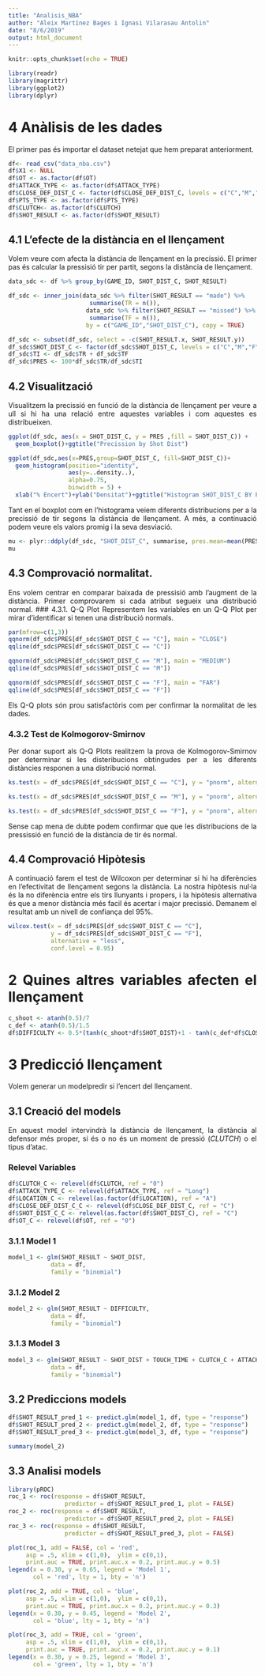 ```yaml
---
title: "Analisis_NBA"
author: "Aleix Martínez Bages i Ignasi Vilarasau Antolin"
date: "8/6/2019"
output: html_document
---
```


```r
knitr::opts_chunk$set(echo = TRUE)
```
<style>
body {
text-align: justify}
</style>

```r
library(readr)
library(magrittr)
library(ggplot2)
library(dplyr)
```


# 4 Anàlisis de les dades

El primer pas és importar el dataset netejat que hem preparat anteriorment.
```r
df<- read_csv("data_nba.csv")
df$X1 <- NULL
df$OT <- as.factor(df$OT)
df$ATTACK_TYPE <- as.factor(df$ATTACK_TYPE)
df$CLOSE_DEF_DIST_C <- factor(df$CLOSE_DEF_DIST_C, levels = c("C","M","F"))
df$PTS_TYPE <- as.factor(df$PTS_TYPE)
df$CLUTCH<- as.factor(df$CLUTCH)
df$SHOT_RESULT <- as.factor(df$SHOT_RESULT)
```

## 4.1 L'efecte de la distància en el llençament
Volem veure com afecta la distància de llençament en la precissió. El primer pas és calcular la pressisió tir per partit, segons la distància de llençament.
```r
data_sdc <- df %>% group_by(GAME_ID, SHOT_DIST_C, SHOT_RESULT)

df_sdc <- inner_join(data_sdc %>% filter(SHOT_RESULT == "made") %>% 
                       summarise(TR = n()),
                      data_sdc %>% filter(SHOT_RESULT == "missed") %>% 
                       summarise(TF = n()),
                      by = c("GAME_ID","SHOT_DIST_C"), copy = TRUE)

df_sdc <- subset(df_sdc, select = -c(SHOT_RESULT.x, SHOT_RESULT.y))
df_sdc$SHOT_DIST_C <- factor(df_sdc$SHOT_DIST_C, levels = c("C","M","F"))
df_sdc$TI <- df_sdc$TR + df_sdc$TF
df_sdc$PRES <- 100*df_sdc$TR/df_sdc$TI
```

## 4.2 Visualització
Visualitzem la precissió en funció de la distància de llençament per veure a ull si hi ha una relació entre aquestes variables i com aquestes es distribueixen.
```r
ggplot(df_sdc, aes(x = SHOT_DIST_C, y = PRES ,fill = SHOT_DIST_C)) +
  geom_boxplot()+ggtitle("Precission by Shot Dist")

ggplot(df_sdc,aes(x=PRES,group=SHOT_DIST_C, fill=SHOT_DIST_C))+
  geom_histogram(position="identity",
                 aes(y=..density..),
                 alpha=0.75,
                 binwidth = 5) + 
  xlab("% Encert")+ylab("Densitat")+ggtitle("Histogram SHOT_DIST_C BY PRECISION")
```
Tant en el boxplot com en l'histograma veiem diferents distribucions per a la precissió de tir segons la distància de llençament. A més, a continuació podem veure els valors promig i la seva desviació.
```r
mu <- plyr::ddply(df_sdc, "SHOT_DIST_C", summarise, pres.mean=mean(PRES), pres.sd =sd(PRES))
mu
```


## 4.3 Comprovació normalitat.
Ens volem centrar en comparar baixada de pressisió amb l'augment de la distància. Primer comprovarem si cada atribut segueix una distribució normal.
### 4.3.1. Q-Q Plot
Representem les variables en un Q-Q Plot per mirar d'identificar si tenen una distribució normals.
```r
par(mfrow=c(1,3))
qqnorm(df_sdc$PRES[df_sdc$SHOT_DIST_C == "C"], main = "CLOSE")
qqline(df_sdc$PRES[df_sdc$SHOT_DIST_C == "C"])

qqnorm(df_sdc$PRES[df_sdc$SHOT_DIST_C == "M"], main = "MEDIUM")
qqline(df_sdc$PRES[df_sdc$SHOT_DIST_C == "M"])

qqnorm(df_sdc$PRES[df_sdc$SHOT_DIST_C == "F"], main = "FAR")
qqline(df_sdc$PRES[df_sdc$SHOT_DIST_C == "F"])
```

Els Q-Q plots són prou satisfactòris com per confirmar la normalitat de les dades.

### 4.3.2 Test de Kolmogorov-Smirnov
Per donar suport als Q-Q Plots realitzem la prova de Kolmogorov-Smirnov per determinar si les disteribucions obtingudes per a les diferents distàncies responen a una distribució normal.
```r
ks.test(x = df_sdc$PRES[df_sdc$SHOT_DIST_C == "C"], y = "pnorm", alternative = "two.sided")

ks.test(x = df_sdc$PRES[df_sdc$SHOT_DIST_C == "M"], y = "pnorm", alternative = "two.sided")

ks.test(x = df_sdc$PRES[df_sdc$SHOT_DIST_C == "F"], y = "pnorm", alternative = "two.sided")
```
Sense cap mena de dubte podem confirmar que que les distribucions de la pressissió en funció de la distància de tir és normal.

## 4.4 Comprovació Hipòtesis
 A continuació farem el test de Wilcoxon per determinar si hi ha diferències en l'efectivitat de llençament segons la distància. La nostra hipòtesis nul·la és la no diferència entre els tirs llunyants i propers, i la hipòtesis alternativa és que a menor distància més facil és acertar i major precissió. Demanem el resultat amb un nivell de confiança del 95%.
```r
wilcox.test(x = df_sdc$PRES[df_sdc$SHOT_DIST_C == "C"],
            y = df_sdc$PRES[df_sdc$SHOT_DIST_C == "F"],
            alternative = "less",
            conf.level = 0.95)
```

# 2 Quines altres variables afecten el llençament
```r
c_shoot <- atanh(0.5)/7
c_def <- atanh(0.5)/1.5
df$DIFFICULTY <- 0.5*(tanh(c_shoot*df$SHOT_DIST)+1 - tanh(c_def*df$CLOSE_DEF_DIST))
```


# 3 Predicció llençament
Volem generar un modelpredir si l'encert del llençament.

## 3.1 Creació del models
En aquest model intervindrà la distància de llençament, la distància al defensor més proper, si és o no és un moment de pressió (*CLUTCH*) o el tipus d'atac.

### Relevel Variables
```r
df$CLUTCH_C <- relevel(df$CLUTCH, ref = "0")
df$ATTACK_TYPE_C <- relevel(df$ATTACK_TYPE, ref = "Long")
df$LOCATION_C <- relevel(as.factor(df$LOCATION), ref = "A")
df$CLOSE_DEF_DIST_C_C <- relevel(df$CLOSE_DEF_DIST_C, ref = "C")
df$SHOT_DIST_C_C <- relevel(as.factor(df$SHOT_DIST_C), ref = "C")
df$OT_C <- relevel(df$OT, ref = "0")
```

### 3.1.1 Model 1
```r
model_1 <- glm(SHOT_RESULT ~ SHOT_DIST,
            data = df,
            family = "binomial")
```

### 3.1.2 Model 2
```r
model_2 <- glm(SHOT_RESULT ~ DIFFICULTY,
            data = df,
            family = "binomial")
```

### 3.1.3 Model 3
```r
model_3 <- glm(SHOT_RESULT ~ SHOT_DIST + TOUCH_TIME + CLUTCH_C + ATTACK_TYPE_C + PERIOD ,
            data = df,
            family = "binomial")
```

## 3.2 Prediccions models
```r
df$SHOT_RESULT_pred_1 <- predict.glm(model_1, df, type = "response")
df$SHOT_RESULT_pred_2 <- predict.glm(model_2, df, type = "response")
df$SHOT_RESULT_pred_3 <- predict.glm(model_3, df, type = "response")
```

```r
summary(model_2)
```

## 3.3 Analisi models
```r
library(pROC)
roc_1 <- roc(response = df$SHOT_RESULT, 
                predictor = df$SHOT_RESULT_pred_1, plot = FALSE)
roc_2 <- roc(response = df$SHOT_RESULT, 
                predictor = df$SHOT_RESULT_pred_2, plot = FALSE)
roc_3 <- roc(response = df$SHOT_RESULT, 
                predictor = df$SHOT_RESULT_pred_3, plot = FALSE)

```

```r
plot(roc_1, add = FALSE, col = 'red',
     asp = .5, xlim = c(1,0),  ylim = c(0,1),
     print.auc = TRUE, print.auc.x = 0.2, print.auc.y = 0.5)
legend(x = 0.30, y = 0.65, legend = 'Model 1',
       col = 'red', lty = 1, bty = 'n')

plot(roc_2, add = TRUE, col = 'blue',
     asp = .5, xlim = c(1,0),  ylim = c(0,1),
     print.auc = TRUE, print.auc.x = 0.2, print.auc.y = 0.3)
legend(x = 0.30, y = 0.45, legend = 'Model 2',
       col = 'blue', lty = 1, bty = 'n')

plot(roc_3, add = TRUE, col = 'green',
     asp = .5, xlim = c(1,0),  ylim = c(0,1),
     print.auc = TRUE, print.auc.x = 0.2, print.auc.y = 0.1)
legend(x = 0.30, y = 0.25, legend = 'Model 3',
       col = 'green', lty = 1, bty = 'n')
```

